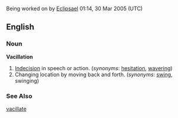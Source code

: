 Being worked on by [[User:Eclipsael|Eclipsael]] 01:14, 30 Mar 2005 (UTC)

==English==
===Noun===
'''Vacillation'''
#[[Indecision]] in speech or action. (''synonyms'': [[hesitation]], [[wavering]]) 
#Changing location by moving back and forth. (''synonyms'': [[swing]], swinging)

===See Also===
[[vacillate]]